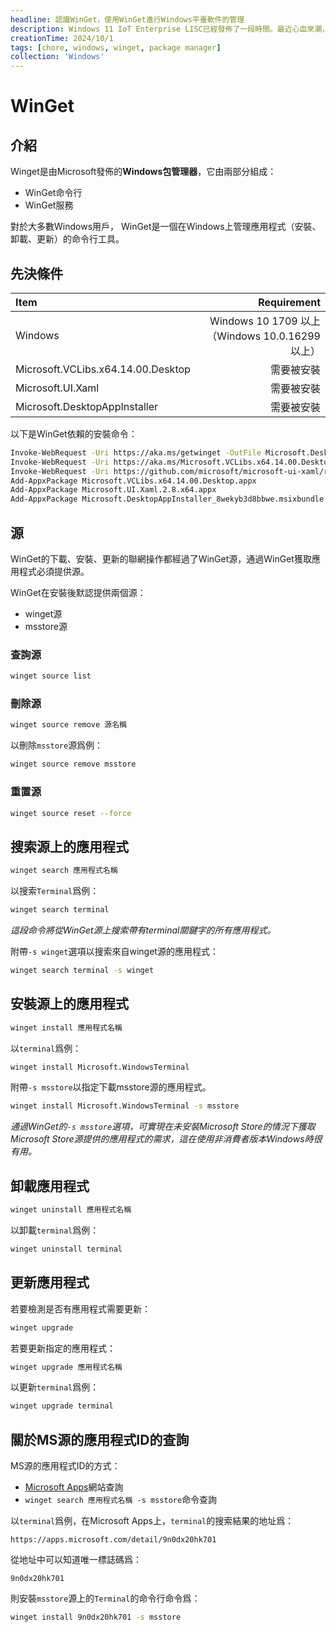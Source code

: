 ```yaml
---
headline: 認識WinGet，使用WinGet進行Windows平臺軟件的管理
description: Windows 11 IoT Enterprise LISC已經發佈了一段時間。最近心血來潮，全新安裝了Windows 11 IoT Enterprise LISC，由於它共給特殊設備運行，沒有堤供Microsoft Store等其它消費者軟體，作者了解了一個
creationTime: 2024/10/1
tags: [chore, windows, winget, package manager]
collection: 'Windows'
---
```


# WinGet

## 介紹

Winget是由Microsoft發佈的**Windows包管理器**，它由兩部分組成：

+ WinGet命令行
+ WinGet服務

對於大多數Windows用戶， WinGet是一個在Windows上管理應用程式（安裝、卸載、更新）的命令行工具。

## 先決條件

|Item|Requirement|
|:--|--:|
|Windows|Windows 10 1709 以上（Windows 10.0.16299以上）|
|Microsoft.VCLibs.x64.14.00.Desktop|需要被安裝|
|Microsoft.UI.Xaml|需要被安裝|
|Microsoft.DesktopAppInstaller|需要被安裝|

以下是WinGet依賴的安裝命令：

```bash
Invoke-WebRequest -Uri https://aka.ms/getwinget -OutFile Microsoft.DesktopAppInstaller_8wekyb3d8bbwe.msixbundle
Invoke-WebRequest -Uri https://aka.ms/Microsoft.VCLibs.x64.14.00.Desktop.appx -OutFile Microsoft.VCLibs.x64.14.00.Desktop.appx
Invoke-WebRequest -Uri https://github.com/microsoft/microsoft-ui-xaml/releases/download/v2.8.6/Microsoft.UI.Xaml.2.8.x64.appx -OutFile Microsoft.UI.Xaml.2.8.x64.appx
Add-AppxPackage Microsoft.VCLibs.x64.14.00.Desktop.appx
Add-AppxPackage Microsoft.UI.Xaml.2.8.x64.appx
Add-AppxPackage Microsoft.DesktopAppInstaller_8wekyb3d8bbwe.msixbundle
```

## 源

WinGet的下載、安裝、更新的聯網操作都經過了WinGet源，通過WinGet獲取應用程式必須提供源。

WinGet在安裝後默認提供兩個源：

+ winget源
+ msstore源

### 查詢源

```bash
winget source list
```

### 刪除源

```bash
winget source remove 源名稱
```

以刪除`msstore`源爲例：

```bash
winget source remove msstore
```

### 重置源

```bash
winget source reset --force
```

## 搜索源上的應用程式

```bash
winget search 應用程式名稱
```

以搜索`Terminal`爲例：

```bash
winget search terminal
```

_這段命令將從WinGet源上搜索帶有terminal關鍵字的所有應用程式。_

附帶`-s winget`選項以搜索來自winget源的應用程式：

```bash
winget search terminal -s winget
```

## 安裝源上的應用程式

```bash
winget install 應用程式名稱
```

以`terminal`爲例：

```bash
winget install Microsoft.WindowsTerminal
```

附帶`-s msstore`以指定下載msstore源的應用程式。

```bash
winget install Microsoft.WindowsTerminal -s msstore
```

_通過WinGet的`-s msstore`選項，可實現在未安裝Microsoft Store的情況下獲取Microsoft Store源提供的應用程式的需求，這在使用非消費者版本Windows時很有用。_

## 卸載應用程式

```bash
winget uninstall 應用程式名稱
```

以卸載`terminal`爲例：

```bash
winget uninstall terminal
```

## 更新應用程式

若要檢測是否有應用程式需要更新：

```bash
winget upgrade
```

若要更新指定的應用程式：

```bash
winget upgrade 應用程式名稱
```

以更新`terminal`爲例：

```bash
winget upgrade terminal
```

## 關於MS源的應用程式ID的查詢

MS源的應用程式ID的方式：

+ [Microsoft Apps](https://apps.microsoft.com/)網站查詢
+ `winget search 應用程式名稱 -s msstore`命令查詢

以`terminal`爲例，在Microsoft Apps上，`terminal`的搜索結果的地址爲：

```plain-text
https://apps.microsoft.com/detail/9n0dx20hk701
```

從地址中可以知道唯一標誌碼爲：

```plain-text
9n0dx20hk701
```

則安裝`msstore`源上的`Terminal`的命令行命令爲：

```bash
winget install 9n0dx20hk701 -s msstore
```
